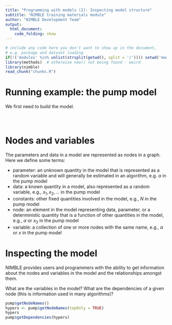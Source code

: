 ```yaml
---
title: "Programming with models (2): Inspecting model structure"
subtitle: "NIMBLE training materials module"
author: "NIMBLE Development Team"
output:
  html_document:
    code_folding: show
---
```


```r
# include any code here you don't want to show up in the document,
# e.g. package and dataset loading
if(!('modules' %in% unlist(strsplit(getwd(), split = '/')))) setwd('modules')
library(methods)  # otherwise new() not being found - weird
library(nimble)
read_chunk("chunks.R")
```

# Running example: the pump model

We first need to build the model.

```r
```

```r
```

```r
```

# Nodes and variables

The parameters and data in a model are represented as nodes in a graph. Here we define some terms:

 - parameter: an unknown quantity in the model that is represented as a random variable and will generally be estimated in an algorithm, e.g. $\alpha$ in the pump model
 - data: a known quantity in a model, also represented as a random variable, e.g., $x_1, x_2, \ldots$ in the pump model
 - constants: other fixed quantities involved in the model, e.g., $N$ in the pump model
 - node: an element in the model representing data, parameter, or a deterministic quantity that is a function of other quantities in the model, e.g., $\alpha$ or $x_3$ in the pump model
 - variable: a collection of one or more nodes with the same name, e.g., $\alpha$ or $x$ in the pump model 

# Inspecting the model

NIMBLE provides users and programmers with the ability to get information about the nodes and variables in the model and the relationships amongst them.

What are the variables in the model? What are the dependencies of a given node (this is information used in many algorithms)?

```r
pump$getNodeNames()
hypers <- pump$getNodeNames(topOnly = TRUE)
hypers
pump$getDependencies(hypers)
```

